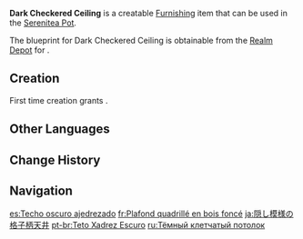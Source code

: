 {{Furnishing Infobox
|id             = 360302
|image          = Item Dark Checkered Ceiling.png
|category       = Decoration
|subcategory    = Ceiling
|quality        = 3
|adeptal_energy = 30

|description    = The dark grid patterns that dominate this ceiling are most easy on the eyes when matched with the right chandelier.<br>The only risk is that the fungi that grow in the attic may rot the wood and cause entire tiles to fall from the ceiling. The best solution to this? Regular cleaning, what else?
|blueprint      = Realm Depot
}}
'''Dark Checkered Ceiling''' is a creatable [[Furnishing]] item that can be used in the [[Serenitea Pot]].

The blueprint for Dark Checkered Ceiling is obtainable from the [[Realm Depot]] for {{Item|Realm Currency|24|x=160}}.

==Creation==
First time creation grants {{Item|Trust|24|x=60}}.
{{Recipe
|type = Creation
|time = 14h
|Fir Wood = 4
|Blue Dye = 4
|Red Dye = 4
|sort = Fir Wood;Blue Dye;Red Dye
}}

==Other Languages==
{{Other Languages
|default_hidden = 1
|en      = Dark Checkered Ceiling
|zhs     = 暗纹方格天花板
|zhs_rm  = Àn Wén Fānggé Tiānhuābǎn
|zht     = 暗紋方格天花板
|zht_rm  = Àn Wén Fānggé Tiānhuābǎn
|ja      = 隠し模様の格子柄天井
|ja_rm   = Kakushi Moyou no Koushigara Tenjou
|ko      = 어두운 패턴 격자천장
|es      = Techo oscuro ajedrezado
|fr      = Plafond quadrillé en bois foncé
|ru      = Тёмный клетчатый потолок
|th      = ฝ้าเพดานไม้ลายตารางทึบ
|th_rm   = 
|vi      = Trần Caro Hoa Văn Tối Màu
|de      = Dunkle karierte Decke
|id      = Langit-Langit Motif Kotak-Kotak
|pt      = Teto Xadrez Escuro
|tr      = Koyu Renk Kareli Tavan
|it      = Soffitto a scacchiera in legno scuro
}}

==Change History==
{{Change History|1.5}}

==Navigation==
{{Furnishing Navbox|interior}}

[[es:Techo oscuro ajedrezado]]
[[fr:Plafond quadrillé en bois foncé]]
[[ja:隠し模様の格子柄天井]]
[[pt-br:Teto Xadrez Escuro]]
[[ru:Тёмный клетчатый потолок]]